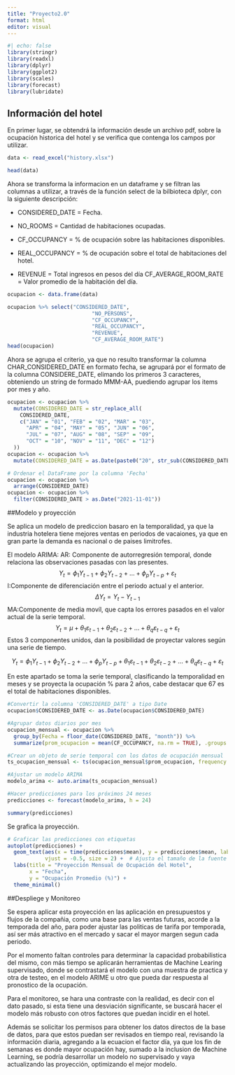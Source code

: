 ```yaml
---
title: "Proyecto2.0"
format: html
editor: visual
---
```

```r
#| echo: false
library(stringr)
library(readxl)
library(dplyr)
library(ggplot2)
library(scales)
library(forecast)
library(lubridate)
```

## Información del hotel

En primer lugar, se obtendrá la información desde un archivo pdf, sobre la ocupación historica del hotel y se verifica que contenga los campos por utilizar.

```r
data <- read_excel("history.xlsx")

head(data)
```

Ahora se transforma la informacion en un dataframe y se filtran las columnas a utilizar, a través de la función select de la bilbioteca dplyr, con la siguiente descripción:

-   CONSIDERED_DATE = Fecha.

-   NO_ROOMS = Cantidad de habitaciones ocupadas.

-   CF_OCCUPANCY = % de ocupación sobre las habitaciones disponibles.

-   REAL_OCCUPANCY = % de ocupación sobre el total de habitaciones del hotel.

-   REVENUE = Total ingresos en pesos del día CF_AVERAGE_ROOM_RATE = Valor promedio de la habitación del día.

```r
ocupacion <- data.frame(data)

ocupacion %>% select("CONSIDERED_DATE",
                           "NO_PERSONS",
                           "CF_OCCUPANCY",
                           "REAL_OCCUPANCY", 
                           "REVENUE",
                           "CF_AVERAGE_ROOM_RATE")
head(ocupacion)
```

Ahora se agrupa el criterio, ya que no resulto transformar la columna CHAR_CONSIDERED_DATE en formato fecha, se agrupará por el formato de la columna CONSIDERE_DATE, elimando los primeros 3 caracteres, obteniendo un string de formado MMM-AA, puediendo agrupar los items por mes y año.

```r
ocupacion <- ocupacion %>%
  mutate(CONSIDERED_DATE = str_replace_all(
    CONSIDERED_DATE,
    c("JAN" = "01", "FEB" = "02", "MAR" = "03", 
      "APR" = "04", "MAY" = "05", "JUN" = "06", 
      "JUL" = "07", "AUG" = "08", "SEP" = "09", 
      "OCT" = "10", "NOV" = "11", "DEC" = "12")
  ))
ocupacion <- ocupacion %>%
  mutate(CONSIDERED_DATE = as.Date(paste0("20", str_sub(CONSIDERED_DATE, 1, 2), "-", str_sub(CONSIDERED_DATE, 4, 5), "-01"))) # Formato: YYYY-MM-DD

# Ordenar el DataFrame por la columna 'Fecha'
ocupacion <- ocupacion %>%
  arrange(CONSIDERED_DATE)
ocupacion <- ocupacion %>%
  filter(CONSIDERED_DATE > as.Date("2021-11-01"))
```

##Modelo y proyección

  Se aplica un modelo de prediccion basaro en la temporalidad, ya que la industria hotelera tiene mejores ventas en periodos de vacaiones, ya que en gran parte la demanda es nacional o de paises limitrofes.

El modelo ARIMA:
  AR: Componente de autorregresión temporal, donde relaciona las observaciones pasadas con las presentes.
$$
Y_t = \phi_1 Y_{t-1} + \phi_2 Y_{t-2} + \ldots + \phi_p Y_{t-p} + \varepsilon_t
$$
  I:Componente de diferenciación entre el periodo actual y el anterior.
$$
\Delta Y_t = Y_t - Y_{t-1}
$$
  MA:Componente de media movíl, que capta los errores pasados en el valor actual de la serie temporal.
$$
Y_t = \mu + \theta_1 \varepsilon_{t-1} + \theta_2 \varepsilon_{t-2} + \ldots + \theta_q \varepsilon_{t-q} + \varepsilon_t
$$
  Estos 3 componentes unidos, dan la posibilidad de proyectar valores según una serie de tiempo.

$$
Y_t = \phi_1 Y_{t-1} + \phi_2 Y_{t-2} + \ldots + \phi_p Y_{t-p} + \theta_1 \varepsilon_{t-1} + \theta_2 \varepsilon_{t-2} + \ldots + \theta_q \varepsilon_{t-q} + \varepsilon_t
$$


  En este apartado se toma la serie temporal, clasificando la temporalidad en meses y se proyecta la ocupación % para 2 años, cabe destacar que 67 es el total de habitaciones disponibles.
  
```r
#Convertir la columna 'CONSIDERED_DATE' a tipo Date
ocupacion$CONSIDERED_DATE <- as.Date(ocupacion$CONSIDERED_DATE)

#Agrupar datos diarios por mes
ocupacion_mensual <- ocupacion %>%
  group_by(Fecha = floor_date(CONSIDERED_DATE, "month")) %>%
  summarize(prom_ocupacion = mean(CF_OCCUPANCY, na.rm = TRUE), .groups = 'drop')

#Crear un objeto de serie temporal con los datos de ocupación mensual
ts_ocupacion_mensual <- ts(ocupacion_mensual$prom_ocupacion, frequency = 12, start = c(2021, 11))

#Ajustar un modelo ARIMA
modelo_arima <- auto.arima(ts_ocupacion_mensual)

#Hacer predicciones para los próximos 24 meses
predicciones <- forecast(modelo_arima, h = 24)

summary(predicciones)
```


  Se grafica la proyección.


```r
# Graficar las predicciones con etiquetas
autoplot(predicciones) +
  geom_text(aes(x = time(predicciones$mean), y = predicciones$mean, label = round(predicciones$mean, 1)), 
            vjust = -0.5, size = 2) +  # Ajusta el tamaño de la fuente y la posición vertical
  labs(title = "Proyección Mensual de Ocupación del Hotel", 
       x = "Fecha", 
       y = "Ocupación Promedio (%)") +
  theme_minimal()
```
##Despliege y Monitoreo

  Se espera aplicar esta proyección en las aplicación en presupuestos y flujos de la compañia, como una base para las ventas futuras, acorde a la temporada del año, para poder ajustar las politicas de tarifa por temporada, así ser más atractivo en el mercado y sacar el mayor margen segun cada periodo.
  
  Por el momento faltan controles para determinar la capacidad probabilistica del mismo, con más tiempo se aplicarán herramientas de Machine Learing supervisado, donde se contrastará el modelo con una muestra de practica y otra de testeo, en el modelo ARIME u otro que pueda dar respuesta al pronostico de la ocupación.
  
  Para el monitoreo, se hara una contraste con la realidad, es decir con el dato pasado, si esta tiene una desviación significante, se buscará hacer el modelo más robusto con otros factores que puedan incidir en el hotel.
  
  Además se solicitar los permisos para obtener los datos directos de la base de datos, para que estos puedan ser revisados en tiempo real, revisando la información diaria, agregando a la ecuacion el factor día, ya que los fin de semanas es donde mayor ocupación hay, sumado a la inclusion de Machine Learning, se podría desarrollar un modelo no supervisado y vaya actualizando las proyección, optimizando el mejor modelo.
  
  
